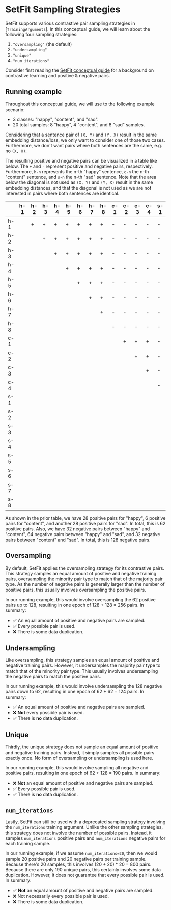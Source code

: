 
# SetFit Sampling Strategies

SetFit supports various contrastive pair sampling strategies in [`TrainingArguments`]. In this conceptual guide, we will learn about the following four sampling strategies:

1. `"oversampling"` (the default)
2. `"undersampling"`
3. `"unique"`
4. `"num_iterations"`

Consider first reading the [SetFit conceptual guide](../setfit) for a background on contrastive learning and positive & negative pairs.

## Running example

Throughout this conceptual guide, we will use to the following example scenario:

* 3 classes: "happy", "content", and "sad".
* 20 total samples: 8 "happy", 4 "content", and 8 "sad" samples.

Considering that a sentence pair of `(X, Y)` and `(Y, X)` result in the same embedding distance/loss, we only want to consider one of those two cases. Furthermore, we don't want pairs where both sentences are the same, e.g. no `(X, X)`. 

The resulting positive and negative pairs can be visualized in a table like below. The `+` and `-` represent positive and negative pairs, respectively. Furthermore, `h-n` represents the n-th "happy" sentence, `c-n` the n-th "content" sentence, and `s-n` the n-th "sad" sentence. Note that the area below the diagonal is not used as `(X, Y)` and `(Y, X)` result in the same embedding distances, and that the diagonal is not used as we are not interested in pairs where both sentences are identical.

|   |h-1|h-2|h-3|h-4|h-5|h-6|h-7|h-8|c-1|c-2|c-3|c-4|s-1|s-2|s-3|s-4|s-5|s-6|s-7|s-8|
|---|---|---|---|---|---|---|---|---|---|---|---|---|---|---|---|---|---|---|---|---|
|h-1|   | + | + | + | + | + | + | + | - | - | - | - | - | - | - | - | - | - | - | - |
|h-2|   |   | + | + | + | + | + | + | - | - | - | - | - | - | - | - | - | - | - | - |
|h-3|   |   |   | + | + | + | + | + | - | - | - | - | - | - | - | - | - | - | - | - |
|h-4|   |   |   |   | + | + | + | + | - | - | - | - | - | - | - | - | - | - | - | - |
|h-5|   |   |   |   |   | + | + | + | - | - | - | - | - | - | - | - | - | - | - | - |
|h-6|   |   |   |   |   |   | + | + | - | - | - | - | - | - | - | - | - | - | - | - |
|h-7|   |   |   |   |   |   |   | + | - | - | - | - | - | - | - | - | - | - | - | - |
|h-8|   |   |   |   |   |   |   |   | - | - | - | - | - | - | - | - | - | - | - | - |
|c-1|   |   |   |   |   |   |   |   |   | + | + | + | - | - | - | - | - | - | - | - |
|c-2|   |   |   |   |   |   |   |   |   |   | + | + | - | - | - | - | - | - | - | - |
|c-3|   |   |   |   |   |   |   |   |   |   |   | + | - | - | - | - | - | - | - | - |
|c-4|   |   |   |   |   |   |   |   |   |   |   |   | - | - | - | - | - | - | - | - |
|s-1|   |   |   |   |   |   |   |   |   |   |   |   |   | + | + | + | + | + | + | + |
|s-2|   |   |   |   |   |   |   |   |   |   |   |   |   |   | + | + | + | + | + | + |
|s-3|   |   |   |   |   |   |   |   |   |   |   |   |   |   |   | + | + | + | + | + |
|s-4|   |   |   |   |   |   |   |   |   |   |   |   |   |   |   |   | + | + | + | + |
|s-5|   |   |   |   |   |   |   |   |   |   |   |   |   |   |   |   |   | + | + | + |
|s-6|   |   |   |   |   |   |   |   |   |   |   |   |   |   |   |   |   |   | + | + |
|s-7|   |   |   |   |   |   |   |   |   |   |   |   |   |   |   |   |   |   |   | + |
|s-8|   |   |   |   |   |   |   |   |   |   |   |   |   |   |   |   |   |   |   |   |

As shown in the prior table, we have 28 positive pairs for "happy", 6 positive pairs for "content", and another 28 positive pairs for "sad". In total, this is 62 positive pairs. Also, we have 32 negative pairs between "happy" and "content", 64 negative pairs between "happy" and "sad", and 32 negative pairs between "content" and "sad". In total, this is 128 negative pairs.

## Oversampling

By default, SetFit applies the oversampling strategy for its contrastive pairs. This strategy samples an equal amount of positive and negative training pairs, oversampling the minority pair type to match that of the majority pair type. As the number of negative pairs is generally larger than the number of positive pairs, this usually involves oversampling the positive pairs.

In our running example, this would involve oversampling the 62 positive pairs up to 128, resulting in one epoch of 128 + 128 = 256 pairs. In summary:

* ✅ An equal amount of positive and negative pairs are sampled.
* ✅ Every possible pair is used.
* ❌ There is some data duplication.

## Undersampling

Like oversampling, this strategy samples an equal amount of positive and negative training pairs. However, it undersamples the majority pair type to match that of the minority pair type. This usually involves undersampling the negative pairs to match the positive pairs.

In our running example, this would involve undersampling the 128 negative pairs down to 62, resulting in one epoch of 62 + 62 = 124 pairs. In summary:

* ✅ An equal amount of positive and negative pairs are sampled.
* ❌ **Not** every possible pair is used.
* ✅ There is **no** data duplication.

## Unique

Thirdly, the unique strategy does not sample an equal amount of positive and negative training pairs. Instead, it simply samples all possible pairs exactly once. No form of oversampling or undersampling is used here.

In our running example, this would involve sampling all negative and positive pairs, resulting in one epoch of 62 + 128 = 190 pairs. In summary:

* ❌ **Not** an equal amount of positive and negative pairs are sampled.
* ✅ Every possible pair is used.
* ✅ There is **no** data duplication.

## `num_iterations`

Lastly, SetFit can still be used with a deprecated sampling strategy involving the `num_iterations` training argument. Unlike the other sampling strategies, this strategy does not involve the number of possible pairs. Instead, it samples `num_iterations` positive pairs and `num_iterations` negative pairs for each training sample. 

In our running example, if we assume `num_iterations=20`, then we would sample 20 positive pairs and 20 negative pairs per training sample. Because there's 20 samples, this involves (20 + 20) * 20 = 800 pairs. Because there are only 190 unique pairs, this certainly involves some data duplication. However, it does not guarantee that every possible pair is used. In summary:

* ✅ **Not** an equal amount of positive and negative pairs are sampled.
* ❌ Not necessarily every possible pair is used.
* ❌ There is some data duplication.